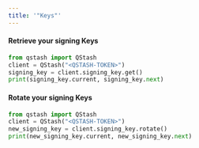 ```yaml
---
title: '"Keys"'
---
```

#### Retrieve your signing Keys
```python
from qstash import QStash
client = QStash("<QSTASH-TOKEN>")
signing_key = client.signing_key.get()
print(signing_key.current, signing_key.next)
```
#### Rotate your signing Keys
```python
from qstash import QStash
client = QStash("<QSTASH-TOKEN>")
new_signing_key = client.signing_key.rotate()
print(new_signing_key.current, new_signing_key.next)
```
